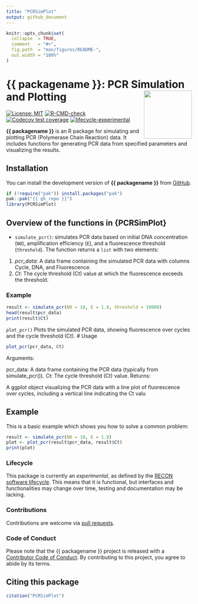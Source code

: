 ```yaml
---
title: "PCRSimPlot"
output: github_document
---
```


<!-- README.md is generated from README.Rmd. Please edit that file -->

<!-- `packagename` is extracted from the DESCRIPTION file -->

<!-- `gh_repo` is extracted via a special environment variable in GitHub Actions -->

<!-- README.md is generated from README.Rmd. Please edit that file -->

```r
knitr::opts_chunk$set(
  collapse  = TRUE,
  comment   = "#>",
  fig.path  = "man/figures/README-",
  out.width = "100%"
)
```

# {{ packagename }}: PCR Simulation and Plotting <img src="man/figures/logo.svg" align="right" width="130"/>

<!-- badges: start -->

[![License:
MIT](https://img.shields.io/badge/License-MIT-yellow.svg)](https://opensource.org/licenses/MIT)
[![R-CMD-check](https://github.com/Attalowe/PCRSimPlot/actions/workflows/R-CMD-check.yaml/badge.svg)](https://github.com/Attalowe/PCRSimPlot/actions/workflows/R-CMD-check.yaml)
[![Codecov test
coverage](https://codecov.io/gh/Attalowe/PCRSimPlot/branch/main/graph/badge.svg)](https://app.codecov.io/gh/Attalowe/PCRSimPlot?branch=main)
[![lifecycle-experimental](https://raw.githubusercontent.com/reconverse/reconverse.github.io/master/images/badge-experimental.svg)](https://www.reconverse.org/lifecycle.html#experimental)

<!-- badges: end -->

**{{ packagename }}** is an R package for simulating and plotting PCR (Polymerase Chain Reaction) data. It includes functions for generating PCR data from specified parameters and visualizing the results.


## Installation

You can install the development version of **{{ packagename }}** from [GitHub](https://Attalowe.github.io/PCRSimPlot/).

```r
if (!require("pak")) install.packages("pak")
pak::pak("{{ gh_repo }}")
library(PCRSimPlot)
```

## Overview of the functions in {PCRSimPlot}

* `simulate_pcr()`: simulates PCR data based on initial DNA concentration (`N0`), amplification efficiency (`E`), and a fluorescence threshold (`threshold`).
The function returns a `list` with two elements:

1. *pcr_data*: A data frame containing the simulated PCR data with columns Cycle, DNA, and Fluorescence.
2. *Ct*: The cycle threshold (Ct) value at which the fluorescence exceeds the threshold.

### Example

```r
result <- simulate_pcr(N0 = 10, E = 1.8, threshold = 10000)
head(result$pcr_data)
print(result$Ct)
```



`plot_pcr()`
Plots the simulated PCR data, showing fluorescence over cycles and the cycle threshold (Ct).
# Usage

```r
plot_pcr(pcr_data, Ct)
```

Arguments:

pcr_data: A data frame containing the PCR data (typically from simulate_pcr()).
Ct: The cycle threshold (Ct) value.
Returns:

A ggplot object visualizing the PCR data with a line plot of fluorescence over cycles, including a vertical line indicating the Ct valu


## Example

This is a basic example which shows you how to solve a common problem:

```r

result <- simulate_pcr(N0 = 10, E = 1.8)
plot <- plot_pcr(result$pcr_data, result$Ct)
print(plot)

```

### Lifecycle

This package is currently an *experimental*, as defined by the [RECON software
lifecycle](https://www.reconverse.org/lifecycle.html). This means that it is
functional, but interfaces and functionalities may change over time, testing and documentation may be lacking.

### Contributions

Contributions are welcome via [pull
requests](https://github.com/{{ gh_repo }}/pulls).

### Code of Conduct

Please note that the {{ packagename }} project is released with a [Contributor
Code of
Conduct](https://github.com/epiverse-trace/.github/blob/main/CODE_OF_CONDUCT.md).
By contributing to this project, you agree to abide by its terms.

## Citing this package

```r
citation("PCRSimPlot")
```
